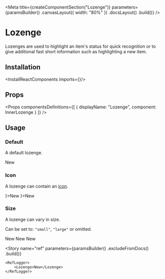 
<Meta
    title={createComponentSection("Lozenge")}
    parameters={paramsBuilder()
        .canvasLayout({ width: "80%" })
        .docsLayout(<ReactComponentsLayout sourcePath="/packages/react-components/src/lozenge" />)
        .build()}
/>

# Lozenge

Lozenges are used to highlight an item's status for quick recognition or to give additional fast short information such as highlighting a new item.

## Installation

<InstallReactComponents imports={<Imports />}/>

## Props

<Props
    componentsDefinitions={[
        { displayName: "Lozenge", component: InnerLozenge }
    ]}
/>

## Usage

### Default

A default lozenge.

<Preview>
    <Story name="default">
        <Lozenge>New</Lozenge>
    </Story>
</Preview>

### Icon

A lozenge can contain an [icon](?path=/docs/materials-icons--page).

<Preview>
    <Story name="icon">
        <Inline>
            <Lozenge iconLeft={<CheckCircleIcon />}>New</Lozenge>
            <Lozenge iconRight={<CheckCircleIcon />}>New</Lozenge>
        </Inline>
    </Story>
</Preview>

### Size

A lozenge can vary in size.

Can be set to: `"small"`, `"large"` or omitted.

<Preview>
    <Story name="size">
        <Inline align="end">
            <Lozenge size="small">New</Lozenge>
            <Lozenge>New</Lozenge>
            <Lozenge size="large">New</Lozenge>
        </Inline>
    </Story>
</Preview>

<Story
    name="ref"
    parameters={paramsBuilder()
        .excludeFromDocs()
        .build()}
>
    <RefLogger>
        <Lozenge>New</Lozenge>
    </RefLogger>
</Story>

